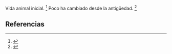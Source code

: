 Vida animal inicial. <ref>{{lib|LU|59|1|1}}</ref> Poco ha cambiado desde la antigüedad. <ref>{{lib|LU|65|2|4}}</ref> 

== Referencias ==

<references />
